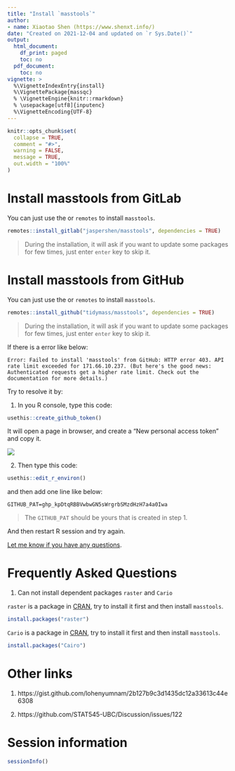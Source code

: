 ```yaml
---
title: "Install `masstools`"
author:
- name: Xiaotao Shen (https://www.shenxt.info/)
date: "Created on 2021-12-04 and updated on `r Sys.Date()`"
output:
  html_document:
    df_print: paged
    toc: no
  pdf_document:
    toc: no
vignette: >
  %\VignetteIndexEntry{install}
  %\VignettePackage{massqc}
  % \VignetteEngine{knitr::rmarkdown}
  % \usepackage[utf8]{inputenc}
  %\VignetteEncoding{UTF-8}
---
```


```r
knitr::opts_chunk$set(
  collapse = TRUE,
  comment = "#>",
  warning = FALSE,
  message = TRUE,
  out.width = "100%"
)
```

# **Install masstools from GitLab**

You can just use the or `remotes` to install `masstools`. 

```r
remotes::install_gitlab("jaspershen/masstools", dependencies = TRUE)
```

> During the installation, it will ask if you want to update some packages for few times, just enter `enter` key to skip it.

# **Install masstools from GitHub**

You can just use the or `remotes` to install `masstools`. 

```r
remotes::install_github("tidymass/masstools", dependencies = TRUE)
```

> During the installation, it will ask if you want to update some packages for few times, just enter `enter` key to skip it.

If there is a error like below:

```
Error: Failed to install 'masstools' from GitHub: HTTP error 403. API rate limit exceeded for 171.66.10.237. (But here's the good news: Authenticated requests get a higher rate limit. Check out the documentation for more details.)
```

Try to resolve it by:

1. In you R console, type this code:

```r
usethis::create_github_token()
```

It will open a page in browser, and create a "New personal access token" and copy it.

![](../man/figures/Screen-Shot-2021-12-24-at-9.28.18-PM.png)

2. Then type this code:

```r
usethis::edit_r_environ()
```

and then add one line like below:

```
GITHUB_PAT=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
```
> The `GITHUB_PAT` should be yours that is created in step 1.

And then restart R session and try again.


[Let me know if you have any questions](shenxt1990@outlook.com).


# **Frequently Asked Questions**

1. Can not install dependent packages `raster` and `Cario`

`raster` is a package in [CRAN](https://cran.r-project.org/web/packages/raster/index.html), try to install it first and then install `masstools`.

```r
install.packages("raster")
```


`Cario` is a package in [CRAN](https://cran.r-project.org/web/packages/Cairo/index.html), try to install it first and then install `masstools`.

```r
install.packages("Cairo")
```

# **Other links**

1. https://gist.github.com/lohenyumnam/2b127b9c3d1435dc12a33613c44e6308

2. https://github.com/STAT545-UBC/Discussion/issues/122

# **Session information**

```r
sessionInfo()
```


